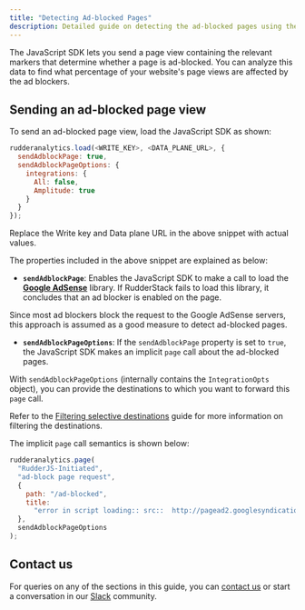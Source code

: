 ```yaml
---
title: "Detecting Ad-blocked Pages"
description: Detailed guide on detecting the ad-blocked pages using the JavaScript SDK.
---
```


The JavaScript SDK lets you send a page view containing the relevant markers that determine whether a page is ad-blocked. You can analyze this data to find what percentage of your website's page views are affected by the ad blockers.

## Sending an ad-blocked page view

To send an ad-blocked page view, load the JavaScript SDK as shown:

```javascript
rudderanalytics.load(<WRITE_KEY>, <DATA_PLANE_URL>, {
  sendAdblockPage: true,
  sendAdblockPageOptions: {
    integrations: {
      All: false,
      Amplitude: true
    }
  }
});
```

<div class="infoBlock">
Replace the <Link to="/resources/glossary/#write-key">Write key</Link> and <Link to="/dashboard-guides/overview/#data-plane-url">Data plane URL</Link> in the above snippet with actual values.
</div>

The properties included in the above snippet are explained as below:

* **`sendAdblockPage`**: Enables the JavaScript SDK to make a call to load the [**Google AdSense**](https://www.google.com/adsense/start/) library. If RudderStack fails to load this library, it concludes that an ad blocker is enabled on the page.

<div class="infoBlock">
Since most ad blockers block the request to the Google AdSense servers, this approach is assumed as a good measure to detect ad-blocked pages.
</div>

* **`sendAdblockPageOptions`**: If the `sendAdblockPage` property is set to `true`, the JavaScript SDK makes an implicit `page` call about the ad-blocked pages.

With `sendAdblockPageOptions` (internally contains the <Link to="/sources/sdks/rudderstack-javascript-sdk/load-js-sdk/#integrationopts">`IntegrationOpts`</Link> object), you can provide the destinations to which you want to forward this `page` call.

<div class="infoBlock">
Refer to the <a href="https://docs.rudderstack.com/sources/sdks/rudderstack-javascript-sdk/filtering/#filtering-destinations">Filtering selective destinations</a> guide for more information on filtering the destinations.
</div>

The implicit `page` call semantics is shown below:

```javascript
rudderanalytics.page(
  "RudderJS-Initiated",
  "ad-block page request",
  {
    path: "/ad-blocked",
    title:
      "error in script loading:: src::  http://pagead2.googlesyndication.com/pagead/js/adsbygoogle.js id:: ad-block"
  },
  sendAdblockPageOptions
);
```

## Contact us

For queries on any of the sections in this guide, you can [contact us](mailto:%20docs@rudderstack.com) or start a conversation in our [Slack](https://rudderstack.com/join-rudderstack-slack-community) community.
